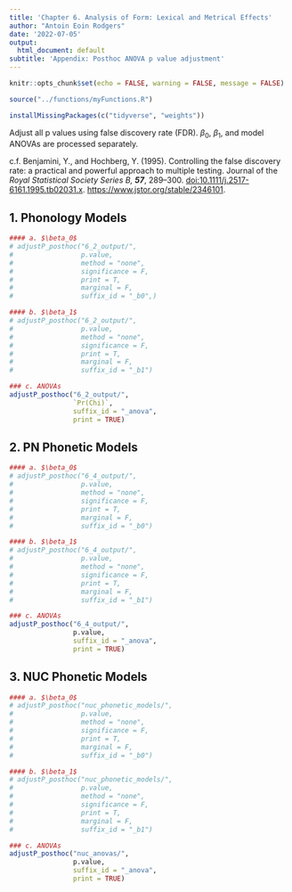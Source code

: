 ```yaml
---
title: 'Chapter 6. Analysis of Form: Lexical and Metrical Effects'
author: "Antoin Eoin Rodgers"
date: '2022-07-05'
output:
  html_document: default
subtitle: 'Appendix: Posthoc ANOVA p value adjustment'
---
```


```r
knitr::opts_chunk$set(echo = FALSE, warning = FALSE, message = FALSE)

source("../functions/myFunctions.R") 

installMissingPackages(c("tidyverse", "weights"))

```

Adjust all p values using false discovery rate (FDR). $\beta_0$, $\beta_1$, and model ANOVAs are processed separately.

c.f. Benjamini, Y., and Hochberg, Y. (1995). Controlling the false discovery rate: a practical and powerful approach to multiple testing. Journal of the *Royal Statistical Society Series B, **57***, 289--300. <doi:10.1111/j.2517-6161.1995.tb02031.x>. <https://www.jstor.org/stable/2346101>.

\newpage

## 1. Phonology Models
```r

#### a. $\beta_0$
# adjustP_posthoc("6_2_output/",
#                 p.value,
#                 method = "none",
#                 significance = F,
#                 print = T,
#                 marginal = F,
#                 suffix_id = "_b0",)
```


```r
#### b. $\beta_1$
# adjustP_posthoc("6_2_output/",
#                 p.value,
#                 method = "none",
#                 significance = F,
#                 print = T,
#                 marginal = F,
#                 suffix_id = "_b1")
```


```r
### c. ANOVAs
adjustP_posthoc("6_2_output/",
                `Pr(Chi)`,
                suffix_id = "_anova",
                print = TRUE)
```

\newpage

## 2. PN Phonetic Models

```r

#### a. $\beta_0$
# adjustP_posthoc("6_4_output/",
#                 p.value,
#                 method = "none",
#                 significance = F,
#                 print = T,
#                 marginal = F,
#                 suffix_id = "_b0")
```


```r
#### b. $\beta_1$
# adjustP_posthoc("6_4_output/",
#                 p.value,
#                 method = "none",
#                 significance = F,
#                 print = T,
#                 marginal = F,
#                 suffix_id = "_b1")
```


```r
### c. ANOVAs
adjustP_posthoc("6_4_output/",
                p.value,
                suffix_id = "_anova",
                print = TRUE)
```

\newpage

## 3. NUC Phonetic Models


```r
#### a. $\beta_0$
# adjustP_posthoc("nuc_phonetic_models/",
#                 p.value,
#                 method = "none",
#                 significance = F,
#                 print = T,
#                 marginal = F,
#                 suffix_id = "_b0")
```


```r
#### b. $\beta_1$
# adjustP_posthoc("nuc_phonetic_models/",
#                 p.value,
#                 method = "none",
#                 significance = F,
#                 print = T,
#                 marginal = F,
#                 suffix_id = "_b1")
```


```r
### c. ANOVAs
adjustP_posthoc("nuc_anovas/",
                p.value,
                suffix_id = "_anova",
                print = TRUE)
```


